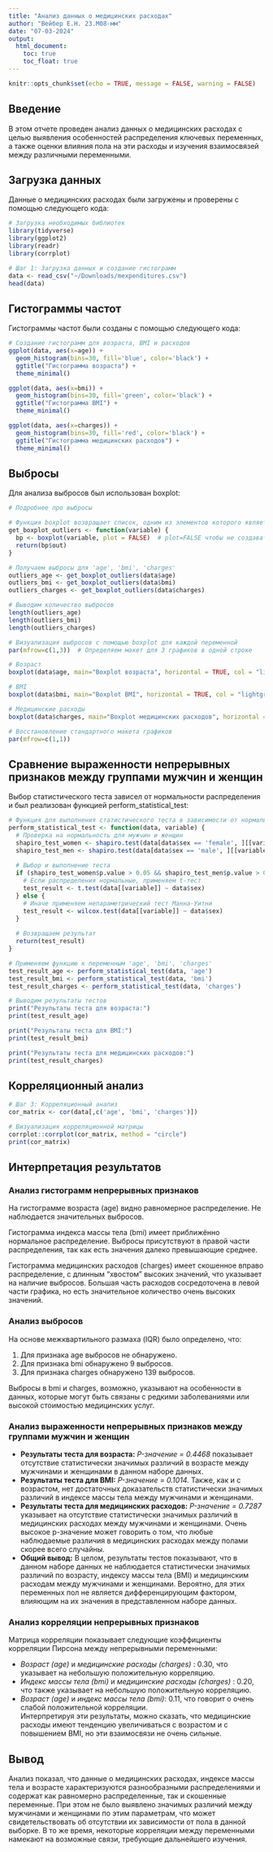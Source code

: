 ```yaml
---
title: "Анализ данных о медицинских расходах"
author: "Вейбер Е.Н. 23.М08-мм"
date: "07-03-2024"
output: 
  html_document:
    toc: true
    toc_float: true
---
```


```r
knitr::opts_chunk$set(echo = TRUE, message = FALSE, warning = FALSE)
```

## Введение

В этом отчете проведен анализ данных о медицинских расходах с целью выявления особенностей распределения ключевых переменных, а также оценки влияния пола на эти расходы и изучения взаимосвязей между различными переменными.

## Загрузка данных

Данные о медицинских расходах были загружены и проверены с помощью следующего кода:

```r
# Загрузка необходимых библиотек
library(tidyverse)
library(ggplot2)
library(readr)
library(corrplot)

# Шаг 1: Загрузка данных и создание гистограмм
data <- read_csv("~/Downloads/mexpenditures.csv")
head(data)
```

## Гистограммы частот

Гистограммы частот были созданы с помощью следующего кода:

```r
# Создание гистограмм для возраста, BMI и расходов
ggplot(data, aes(x=age)) +
  geom_histogram(bins=30, fill='blue', color='black') +
  ggtitle("Гистограмма возраста") +
  theme_minimal()

ggplot(data, aes(x=bmi)) +
  geom_histogram(bins=30, fill='green', color='black') +
  ggtitle("Гистограмма BMI") +
  theme_minimal()

ggplot(data, aes(x=charges)) +
  geom_histogram(bins=30, fill='red', color='black') +
  ggtitle("Гистограмма медицинских расходов") +
  theme_minimal()
```

## Выбросы

Для анализа выбросов был использован boxplot:

```r
# Подробнее про выбросы

# Функция boxplot возвращает список, одним из элементов которого является $out, содержащий выбросы
get_boxplot_outliers <- function(variable) {
  bp <- boxplot(variable, plot = FALSE)  # plot=FALSE чтобы не создавать график
  return(bp$out)
}

# Получаем выбросы для 'age', 'bmi', 'charges'
outliers_age <- get_boxplot_outliers(data$age)
outliers_bmi <- get_boxplot_outliers(data$bmi)
outliers_charges <- get_boxplot_outliers(data$charges)

# Выводим количество выбросов
length(outliers_age)
length(outliers_bmi)
length(outliers_charges)

# Визуализация выбросов с помощью boxplot для каждой переменной
par(mfrow=c(1,3))  # Определяем макет для 3 графиков в одной строке

# Возраст
boxplot(data$age, main="Boxplot возраста", horizontal = TRUE, col = "lightblue")

# BMI
boxplot(data$bmi, main="Boxplot BMI", horizontal = TRUE, col = "lightgreen")

# Медицинские расходы
boxplot(data$charges, main="Boxplot медицинских расходов", horizontal = TRUE, col = "lightcoral")

# Восстановление стандартного макета графиков
par(mfrow=c(1,1))
```

## Сравнение выраженности непрерывных признаков между группами мужчин и женщин

Выбор статистического теста зависел от нормальности распределения и был реализован функцией perform_statistical_test:

```r
# Функция для выполнения статистического теста в зависимости от нормальности распределения
perform_statistical_test <- function(data, variable) {
  # Проверка на нормальность для мужчин и женщин
  shapiro_test_women <- shapiro.test(data[data$sex == 'female', ][[variable]])
  shapiro_test_men <- shapiro.test(data[data$sex == 'male', ][[variable]])
  
  # Выбор и выполнение теста
  if (shapiro_test_women$p.value > 0.05 && shapiro_test_men$p.value > 0.05) {
    # Если распределения нормальные, применяем t-тест
    test_result <- t.test(data[[variable]] ~ data$sex)
  } else {
    # Иначе применяем непараметрический тест Манна-Уитни
    test_result <- wilcox.test(data[[variable]] ~ data$sex)
  }
  
  # Возвращаем результат
  return(test_result)
}

# Применяем функцию к переменным 'age', 'bmi', 'charges'
test_result_age <- perform_statistical_test(data, 'age')
test_result_bmi <- perform_statistical_test(data, 'bmi')
test_result_charges <- perform_statistical_test(data, 'charges')

# Выводим результаты тестов
print("Результаты теста для возраста:")
print(test_result_age)

print("Результаты теста для BMI:")
print(test_result_bmi)

print("Результаты теста для медицинских расходов:")
print(test_result_charges)
```

## Корреляционный анализ

```r
# Шаг 3: Корреляционный анализ
cor_matrix <- cor(data[,c('age', 'bmi', 'charges')])

# Визуализация корреляционной матрицы
corrplot::corrplot(cor_matrix, method = "circle")
print(cor_matrix)
```

## Интерпретация результатов

### Анализ гистограмм непрерывных признаков

На гистограмме возраста (age) видно равномерное распределение. Не наблюдается значительных выбросов.

Гистограмма индекса массы тела (bmi) имеет приближённо нормальное распределение. Выбросы присутствуют в правой части распределения, так как есть значения далеко превышающие среднее.

Гистограмма медицинских расходов (charges) имеет скошенное вправо распределение, с длинным "хвостом" высоких значений, что указывает на наличие выбросов. Большая часть расходов сосредоточена в левой части графика, но есть значительное количество очень высоких значений.

### Анализ выбросов

На основе межквартильного размаха (IQR) было определено, что:

1. Для признака age выбросов не обнаружено.
2. Для признака bmi обнаружено 9 выбросов.
3. Для признака charges обнаружено 139 выбросов.

Выбросы в bmi и charges, возможно, указывают на особенности в данных, которые могут быть связаны с редкими заболеваниями или высокой стоимостью медицинских услуг. 

### Анализ выраженности непрерывных признаков между группами мужчин и женщин

* **Результаты теста для возраста:**
*P-значение = 0.4468* показывает отсутствие статистически значимых различий в возрасте между мужчинами и женщинами в данном наборе данных.
* **Результаты теста для BMI:**
*P-значение = 0.1014.* Также, как и с возрастом, нет достаточных доказательств статистически значимых различий в индексе массы тела между мужчинами и женщинами.
* **Результаты теста для медицинских расходов:**
*P-значение = 0.7287* указывает на отсутствие статистически значимых различий в медицинских расходах между мужчинами и женщинами. Очень высокое p-значение может говорить о том, что любые наблюдаемые различия в медицинских расходах между полами скорее всего случайны.
* **Общий вывод:**
В целом, результаты тестов показывают, что в данном наборе данных не наблюдается статистически значимых различий по возрасту, индексу массы тела (BMI) и медицинским расходам между мужчинами и женщинами. Вероятно, для этих переменных пол не является дифференцирующим фактором, влияющим на их значения в представленном наборе данных.

### Анализ корреляции непрерывных признаков

Матрица корреляции показывает следующие коэффициенты корреляции Пирсона между непрерывными переменными:

* *Возраст (age)* и *медицинские расходы (charges)* : 0.30, что указывает на небольшую положительную корреляцию.
* *Индекс массы тела (bmi)*  и *медицинские расходы (charges)* : 0.20, что также указывает на небольшую положительную корреляцию.
* *Возраст (age)*  и *индекс массы тела (bmi)*: 0.11, что говорит о очень слабой положительной корреляции.  
Интерпретируя эти результаты, можно сказать, что медицинские расходы имеют тенденцию увеличиваться с возрастом и с повышением BMI, но эти взаимосвязи не очень сильные.

## Вывод

Анализ показал, что данные о медицинских расходах, индексе массы тела и возрасте характеризуются разнообразными распределениями и содержат как равномерно распределенные, так и скошенные переменные. При этом не было выявлено значимых различий между мужчинами и женщинами по этим параметрам, что может свидетельствовать об отсутствии их зависимости от пола в данной выборке. В то же время, некоторые корреляции между переменными намекают на возможные связи, требующие дальнейшего изучения.
